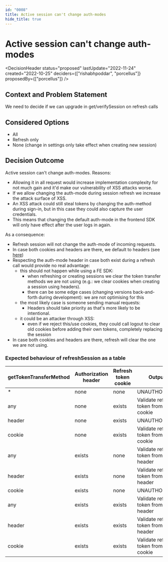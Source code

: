 ```yaml
---
id: "0008"
title: Active session can't change auth-modes
hide_title: true
---
```



# Active session can't change auth-modes

<DecisionHeader status="proposed" lastUpdate="2022-11-24" created="2022-10-25" deciders={["rishabhpoddar", "porcellus"]} proposedBy={["porcellus"]} />

## Context and Problem Statement

We need to decide if we can upgrade in get/verifySession on refresh calls

## Considered Options

* All
* Refresh only
* None (change in settings only take effect when creating new session)

## Decision Outcome

Active session can't change auth-modes. Reasons:
- Allowing it in all request would increase implementation complexity for not much gain and it'd make our vulnerability of XSS attacks worse.
- If we allow changing the auth-mode during session refresh we increase the attack surface of XSS.
- An XSS attack could still steal tokens by changing the auth-method during sign-in, but in this case they could also capture the user credentials.
- This means that changing the default auth-mode in the frontend SDK will only have effect after the user logs in again.

As a consequence:
- Refresh session will not change the auth-mode of incoming requests.
- In case both cookies and headers are there, we default to headers (see [here](./0003))
- Respecting the auth-mode header in case both exist during a refresh call would provide no real advantage:
    - this should not happen while using a FE SDK:
        - when refreshing or creating sessions we clear the token transfer methods we are not using (e.g.: we clear cookies when creating a session using headers).
        - there can be some edge cases (changing versions back-and-forth during development): we are not optimising for this
    - the most likely case is someone sending manual requests:
        - Headers should take priority as that's more likely to be intentional.
    - it could be an attacker through XSS:
        - even if we reject this/use cookies, they could call logout to clear old cookies before adding their own tokens, completely replacing the session
- In case both cookies and headers are there, refresh will clear the one we are not using.

### Expected behaviour of refreshSession as a table

| getTokenTransferMethod    | Authorization header 	| Refresh token cookie 	| Output                    	            | Set tokens in  | Cleared tokens        |
|----------------------     |----------------------	|---------------------	|-----------------------------------------	|--------------  |-------------------	 |
| *                         | none                 	| none               	| UNAUTHORISED              	            | -              | none                  |
| any                       | none                 	| exists               	| Validate refresh token from cookie        | cookies        | none                  |
| header                    | none                 	| exists               	| UNAUTHORISED                              | -              | none                  |
| cookie                    | none                 	| exists               	| Validate refresh token from cookie        | cookies        | none                  |
| any                       | exists               	| none                 	| Validate refresh token from header        | headers        | none                  |
| header                    | exists               	| none               	| Validate refresh token from header        | headers        | none                  |
| cookie                    | exists               	| none               	| UNAUTHORISED                              | -              | none                  |
| any                       | exists               	| exists               	| Validate refresh token from header        | headers        | cookies               |
| header                    | exists               	| exists               	| Validate refresh token from header        | headers        | cookies               |
| cookie                    | exists               	| exists               	| Validate refresh token from cookie        | cookies        | headers               |
